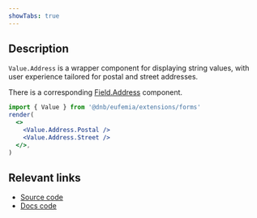 ```yaml
---
showTabs: true
---
```


## Description

`Value.Address` is a wrapper component for displaying string values, with user experience tailored for postal and street addresses.

There is a corresponding [Field.Address](/uilib/extensions/forms/feature-fields/Address) component.

```jsx
import { Value } from '@dnb/eufemia/extensions/forms'
render(
  <>
    <Value.Address.Postal />
    <Value.Address.Street />
  </>,
)
```

## Relevant links

- [Source code](https://github.com/dnbexperience/eufemia/tree/main/packages/dnb-eufemia/src/extensions/forms/Value/Address)
- [Docs code](https://github.com/dnbexperience/eufemia/tree/main/packages/dnb-design-system-portal/src/docs/uilib/extensions/forms/Value/Address)
